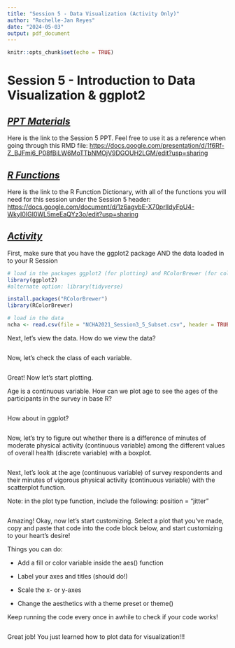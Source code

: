```yaml
---
title: "Session 5 - Data Visualization (Activity Only)"
author: "Rochelle-Jan Reyes"
date: "2024-05-03"
output: pdf_document
---
```


```r
knitr::opts_chunk$set(echo = TRUE)
```

# **Session 5 - Introduction to Data Visualization & ggplot2**

## [***PPT Materials***]{.underline}

Here is the link to the Session 5 PPT. Feel free to use it as a reference when going through this RMD file: <https://docs.google.com/presentation/d/1f6Rf-Z_BJFmi6_P08fBiLW6MoTTbNMOjV9DGOUH2LGM/edit?usp=sharing>

## [***R Functions***]{.underline}

Here is the link to the R Function Dictionary, with all of the functions you will need for this session under the Session 5 header: <https://docs.google.com/document/d/1z6agvbE-X70prlIdyFpU4-WkyI0IGI0WL5meEaQYz3o/edit?usp=sharing>

## [***Activity***]{.underline}

First, make sure that you have the ggplot2 package AND the data loaded in to your R Session

```r
# load in the packages ggplot2 (for plotting) and RColorBrewer (for colors)
library(ggplot2)
#alternate option: library(tidyverse)

install.packages("RColorBrewer")
library(RColorBrewer)

# load in the data
ncha <- read.csv(file = "NCHA2021_Session3_5_Subset.csv", header = TRUE, na.strings=c("","NA"))

```

Next, let's view the data. How do we view the data?

```r

```

Now, let's check the class of each variable.

```r

```

Great! Now let's start plotting.

Age is a continuous variable. How can we plot age to see the ages of the participants in the survey in base R?

```r

```

How about in ggplot?

```r

```

Now, let's try to figure out whether there is a difference of minutes of moderate physical activity (continuous variable) among the different values of overall health (discrete variable) with a boxplot.

```r

```

Next, let's look at the age (continuous variable) of survey respondents and their minutes of vigorous physical activity (continuous variable) with the scatterplot function.

Note: in the plot type function, include the following: position = "jitter"

```r

```

Amazing! Okay, now let's start customizing. Select a plot that you've made, copy and paste that code into the code block below, and start customizing to your heart's desire!

Things you can do:

-   Add a fill or color variable inside the aes() function

-   Label your axes and titles (should do!)

-   Scale the x- or y-axes

-   Change the aesthetics with a theme preset or theme()

Keep running the code every once in awhile to check if your code works!

```r

```

Great job! You just learned how to plot data for visualization!!!
